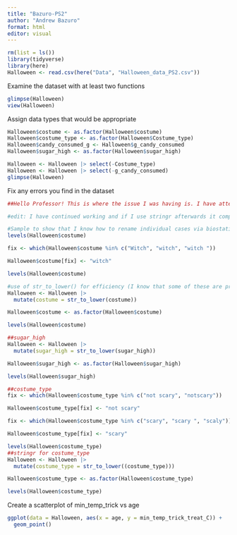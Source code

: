 ```yaml
---
title: "Bazuro-PS2"
author: "Andrew Bazuro"
format: html
editor: visual
---
```


```r
rm(list = ls())
library(tidyverse)
library(here)
Halloween <- read.csv(here("Data", "Halloween_data_PS2.csv"))
```

Examine the dataset with at least two functions

```r
glimpse(Halloween)
view(Halloween)
```

Assign data types that would be appropriate
```r
Halloween$costume <- as.factor(Halloween$costume)
Halloween$costume_type <- as.factor(Halloween$Costume_type)
Halloween$candy_consumed_g <- Halloween$g_candy_consumed
Halloween$sugar_high <- as.factor(Halloween$sugar_high)

Halloween <- Halloween |> select(-Costume_type)
Halloween <- Halloween |> select(-g_candy_consumed)
glimpse(Halloween)
```
Fix any errors you find in the dataset

```r
##Hello Professor! This is where the issue I was having is. I have attempted to replace all of the misspelled/miscapitalized "witch" but none of them are replacing.

#edit: I have continued working and if I use stringr afterwards it completely works and does what both are supposed to do. I don't know why this part doesn't work on its own.

#Sample to show that I know how to rename individual cases via biostatistics method
levels(Halloween$costume)

fix <- which(Halloween$costume %in% c("Witch", "witch", "witch "))

Halloween$costume[fix] <- "witch"

levels(Halloween$costume)
```


```r
#use of str_to_lower() for efficiency (I know that some of these are proper noun's but for ease of use I will be lowercasing everything.)
Halloween <- Halloween |> 
  mutate(costume = str_to_lower(costume))

Halloween$costume <- as.factor(Halloween$costume)

levels(Halloween$costume)
```

```r
##sugar_high
Halloween <- Halloween |> 
  mutate(sugar_high = str_to_lower(sugar_high))

Halloween$sugar_high <- as.factor(Halloween$sugar_high)

levels(Halloween$sugar_high)
```
```r
##costume_type
fix <- which(Halloween$costume_type %in% c("not scary", "notscary"))

Halloween$costume_type[fix] <- "not scary"

fix <- which(Halloween$costume_type %in% c("scary", "scary ", "scaly"))

Halloween$costume_type[fix] <- "scary"

levels(Halloween$costume_type)
##stringr for costume_type
Halloween <- Halloween |> 
  mutate(costume_type = str_to_lower((costume_type)))

Halloween$costume_type <- as.factor(Halloween$costume_type)

levels(Halloween$costume_type)
```

Create a scatterplot of min_temp_trick vs age
```r
ggplot(data = Halloween, aes(x = age, y = min_temp_trick_treat_C)) +
  geom_point()
```
```r

```


